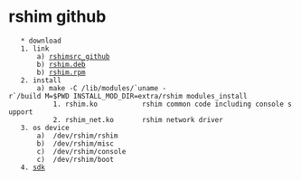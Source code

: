 = rshim github =
	* download
	1. link
		a) [[gtthub:https://github.com/Mellanox/rshim.git|rshimsrc_github]]
		b) [[https://www.mellanox.com/downloads/BlueField/RSHIM/rshim_2.0.6-1.ga97dc5d_amd64.deb|rshim.deb]]
		b) [[https://www.mellanox.com/downloads/BlueField/RSHIM/rshim-2.0.6-1.ga97dc5d.el7.centos.x86_64.rpm|rshim.rpm]]
	2. install
		a) make -C /lib/modules/`uname -r`/build M=$PWD INSTALL_MOD_DIR=extra/rshim modules_install
			1. rshim.ko           rshim common code including console support 
			2. rshim_net.ko       rshim network driver
	3. os device
		a)  /dev/rshim<N>/rshim
		b)  /dev/rshim<N>/misc
		c)  /dev/rshim<N>/console
		c)  /dev/rshim<N>/boot
	4. [[https://developer.nvidia.com/networking/doca|sdk]]
